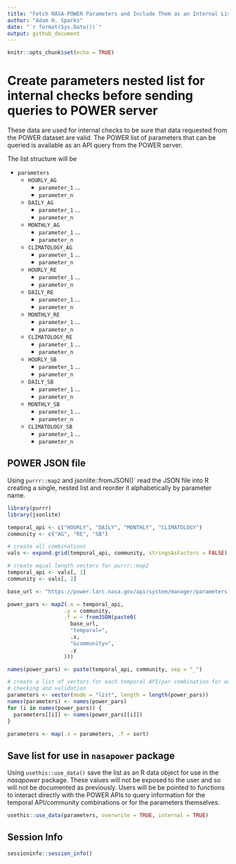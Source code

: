 ```yaml
---
title: "Fetch NASA-POWER Parameters and Include Them as an Internal List"
author: "Adam H. Sparks"
date: "`r format(Sys.Date())`"
output: github_document
---
```


```r
knitr::opts_chunk$set(echo = TRUE)
```

# Create parameters nested list for internal checks before sending queries to POWER server

These data are used for internal checks to be sure that data requested from the POWER dataset are valid.
The POWER list of parameters that can be queried is available as an API query from the POWER server.

The list structure will be

- `parameters`
  - `HOURLY_AG`
    - `parameter_1` ...
    - `parameter_n`
  - `DAILY_AG`
    - `parameter_1` ...
    - `parameter_n`
  - `MONTHLY_AG`
    - `parameter_1` ...
    - `parameter_n`
  - `CLIMATOLOGY_AG`
    - `parameter_1` ...
    - `parameter_n`
  - `HOURLY_RE`
    - `parameter_1` ...
    - `parameter_n`
  - `DAILY_RE`
    - `parameter_1` ...
    - `parameter_n`
  - `MONTHLY_RE`
    - `parameter_1` ...
    - `parameter_n`
  - `CLIMATOLOGY_RE`
    - `parameter_1` ...
    - `parameter_n`
  - `HOURLY_SB`
    - `parameter_1` ...
    - `parameter_n`
  - `DAILY_SB`
    - `parameter_1` ...
    - `parameter_n`
  - `MONTHLY_SB`
    - `parameter_1` ...
    - `parameter_n`
  - `CLIMATOLOGY_SB`
    - `parameter_1` ...
    - `parameter_n`

## POWER JSON file

Using `purrr::map2` and jsonlite::fromJSON()` read the JSON file into R creating a single, nested list and reorder it alphabetically by parameter name.

```r
library(purrr)
library(jsonlite)

temporal_api <- c("HOURLY", "DAILY", "MONTHLY", "CLIMATOLOGY")
community <- c("AG", "RE", "SB")

# create all combinations
vals <- expand.grid(temporal_api, community, stringsAsFactors = FALSE)

# create equal length vectors for purrr::map2
temporal_api <- vals[, 1]
community <- vals[, 2]

base_url <- "https://power.larc.nasa.gov/api/system/manager/parameters?"

power_pars <- map2(.x = temporal_api,
                  .y = community,
                  .f = ~ fromJSON(paste0(
                    base_url,
                    "temporal=",
                    .x,
                    "&community=",
                    .y
                  )))

names(power_pars) <- paste(temporal_api, community, sep = "_")

# create a list of vectors for each temporal API/par combination for easier
# checking and validation
parameters <- vector(mode = "list", length = length(power_pars))
names(parameters) <- names(power_pars)
for (i in names(power_pars)) {
  parameters[[i]] <- names(power_pars[[i]])
}

parameters <- map(.x = parameters, .f = sort)
```

## Save list for use in `nasapower` package

Using `usethis::use_data()` save the list as an R data object for use in the _nasapower_ package.
These values will not be exposed to the user and so will not be documented as previously.
Users will be be pointed to functions to interact directly with the POWER APIs to query information for the temporal API/community combinations or for the parameters themselves.

```r
usethis::use_data(parameters, overwrite = TRUE, internal = TRUE)
```

## Session Info

```r
sessioninfo::session_info()
```
